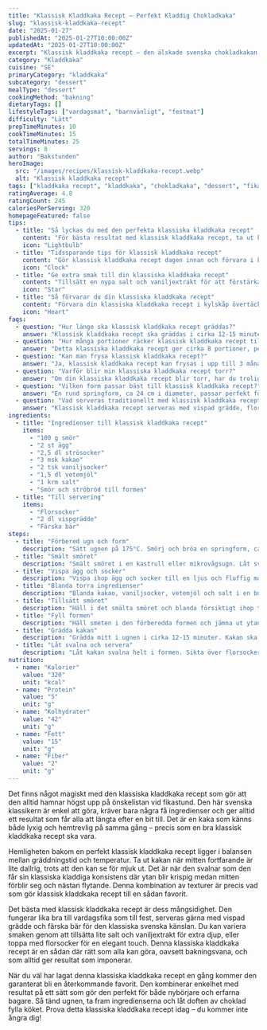 ```yaml
---
title: "Klassisk Kladdkaka Recept – Perfekt Kladdig Chokladkaka"
slug: "klassisk-kladdkaka-recept"
date: "2025-01-27"
publishedAt: "2025-01-27T10:00:00Z"
updatedAt: "2025-01-27T10:00:00Z"
excerpt: "Klassisk kladdkaka recept – den älskade svenska chokladkakan med perfekt kladdig konsistens. Ett enkelt recept som alltid lyckas och blir favoriten på fikabordet!"
category: "Kladdkaka"
cuisine: "SE"
primaryCategory: "kladdkaka"
subcategory: "dessert"
mealType: "dessert"
cookingMethod: "bakning"
dietaryTags: []
lifestyleTags: ["vardagsmat", "barnvänligt", "festmat"]
difficulty: "Lätt"
prepTimeMinutes: 10
cookTimeMinutes: 15
totalTimeMinutes: 25
servings: 8
author: "Bakstunden"
heroImage:
  src: "/images/recipes/klassisk-kladdkaka-recept.webp"
  alt: "Klassisk kladdkaka recept"
tags: ["kladdkaka recept", "kladdkaka", "chokladkaka", "dessert", "fika", "svensk klassiker", "bakning"]
ratingAverage: 4.8
ratingCount: 245
caloriesPerServing: 320
homepageFeatured: false
tips:
  - title: "Så lyckas du med den perfekta klassiska kladdkaka recept"
    content: "För bästa resultat med klassisk kladdkaka recept, ta ut kakan när mitten fortfarande är lite dallrig. Den sätter sig när den svalnar och får den perfekta kladdiga konsistensen. Använd rumstempererat smör och rör inte smeten för mycket – det gör kakan tuff."
    icon: "Lightbulb"
  - title: "Tidssparande tips för klassisk kladdkaka recept"
    content: "Gör klassisk kladdkaka recept dagen innan och förvara i kylskåp övertäckt. Den blir ännu segare och mer kladdig när den kallnat. Perfekt för när du har gäster eller vill förbereda fika i förväg!"
    icon: "Clock"
  - title: "Ge extra smak till din klassiska kladdkaka recept"
    content: "Tillsätt en nypa salt och vaniljextrakt för att förstärka chokladsmaken i din klassiska kladdkaka recept. Omkring servering, toppa med florsocker och servera med vispad grädde och färska bär – en perfekt balans mellan sötma och friskhet."
    icon: "Star"
  - title: "Så förvarar du din klassiska kladdkaka recept"
    content: "Förvara din klassiska kladdkaka recept i kylskåp övertäckt i upp till 4 dagar. Kakan kan även frysas i upp till 3 månader. Tina i rumstemperatur för att behålla den perfekta kladdiga konsistensen."
    icon: "Heart"
faqs:
  - question: "Hur länge ska klassisk kladdkaka recept gräddas?"
    answer: "Klassisk kladdkaka recept ska gräddas i cirka 12-15 minuter vid 175°C. Ta ut när mitten fortfarande är lite kladdig – den sätter sig när den svalnar och ger den perfekta konsistensen."
  - question: "Hur många portioner räcker klassisk kladdkaka recept till?"
    answer: "Detta klassiska kladdkaka recept ger cirka 8 portioner, perfekt för en familj eller när du har gäster. Servera med vispad grädde för den klassiska kombinationen."
  - question: "Kan man frysa klassisk kladdkaka recept?"
    answer: "Ja, klassisk kladdkaka recept kan frysas i upp till 3 månader. Frys i portionsbitar och tina i rumstemperatur för att behålla den kladdiga konsistensen."
  - question: "Varför blir min klassiska kladdkaka recept torr?"
    answer: "Om din klassiska kladdkaka recept blir torr, har du troligen gräddat den för länge. Ta ut kakan när mitten fortfarande dallrar lite – den stelnar när den svalnar."
  - question: "Vilken form passar bäst till klassisk kladdkaka recept?"
    answer: "En rund springform, ca 24 cm i diameter, passar perfekt för klassisk kladdkaka recept. Smörj och bröa formen ordentligt eller använd bakplåtspapper."
  - question: "Vad serveras traditionellt med klassisk kladdkaka recept?"
    answer: "Klassisk kladdkaka recept serveras med vispad grädde, florsocker på toppen och gärna färska bär som jordgubbar eller hallon. En klassisk svensk fikafavorit!"
ingredients:
  - title: "Ingredienser till klassisk kladdkaka recept"
    items:
      - "100 g smör"
      - "2 st ägg"
      - "2,5 dl strösocker"
      - "3 msk kakao"
      - "2 tsk vaniljsocker"
      - "1,5 dl vetemjöl"
      - "1 krm salt"
      - "Smör och ströbröd till formen"
  - title: "Till servering"
    items:
      - "Florsocker"
      - "2 dl vispgrädde"
      - "Färska bär"
steps:
  - title: "Förbered ugn och form"
    description: "Sätt ugnen på 175°C. Smörj och bröa en springform, ca 24 cm i diameter, eller använd bakplåtspapper."
  - title: "Smält smöret"
    description: "Smält smöret i en kastrull eller mikrovågsugn. Låt svalna något så det inte blir för varmt."
  - title: "Vispa ägg och socker"
    description: "Vispa ihop ägg och socker till en ljus och fluffig massa. Använd gärna en handvisp – inte elvisp – för bästa resultat."
  - title: "Blanda torra ingredienser"
    description: "Blanda kakao, vaniljsocker, vetemjöl och salt i en bunke. Sikta ner det i äggblandningen och rör försiktigt ihop."
  - title: "Tillsätt smöret"
    description: "Häll i det smälta smöret och blanda försiktigt ihop till en jämn smet. Rör inte för mycket – det gör kakan tuff."
  - title: "Fyll formen"
    description: "Häll smeten i den förberedda formen och jämna ut ytan försiktigt."
  - title: "Grädda kakan"
    description: "Grädda mitt i ugnen i cirka 12-15 minuter. Kakan ska fortfarande vara lite kladdig i mitten när du tar ut den."
  - title: "Låt svalna och servera"
    description: "Låt kakan svalna helt i formen. Sikta över florsocker och servera med vispad grädde och färska bär."
nutrition:
  - name: "Kalorier"
    value: "320"
    unit: "kcal"
  - name: "Protein"
    value: "5"
    unit: "g"
  - name: "Kolhydrater"
    value: "42"
    unit: "g"
  - name: "Fett"
    value: "15"
    unit: "g"
  - name: "Fiber"
    value: "2"
    unit: "g"
---
```


Det finns något magiskt med den klassiska kladdkaka recept som gör att den alltid hamnar högst upp på önskelistan vid fikastund. Den här svenska klassikern är enkel att göra, kräver bara några få ingredienser och ger alltid ett resultat som får alla att längta efter en bit till. Det är en kaka som känns både lyxig och hemtrevlig på samma gång – precis som en bra klassisk kladdkaka recept ska vara.

Hemligheten bakom en perfekt klassisk kladdkaka recept ligger i balansen mellan gräddningstid och temperatur. Ta ut kakan när mitten fortfarande är lite dallrig, trots att den kan se för mjuk ut. Det är när den svalnar som den får sin klassiska kladdiga konsistens där ytan blir krispig medan mitten förblir seg och nästan flytande. Denna kombination av texturer är precis vad som gör klassisk kladdkaka recept till en sådan favorit.

Det bästa med klassisk kladdkaka recept är dess mångsidighet. Den fungerar lika bra till vardagsfika som till fest, serveras gärna med vispad grädde och färska bär för den klassiska svenska känslan. Du kan variera smaken genom att tillsätta lite salt och vaniljextrakt för extra djup, eller toppa med florsocker för en elegant touch. Denna klassiska kladdkaka recept är en sådan där rätt som alla kan göra, oavsett bakningsvana, och som alltid ger resultat som imponerar.

När du väl har lagat denna klassiska kladdkaka recept en gång kommer den garanterat bli en återkommande favorit. Den kombinerar enkelhet med resultat på ett sätt som gör den perfekt för både nybörjare och erfarna bagare. Så tänd ugnen, ta fram ingredienserna och låt doften av choklad fylla köket. Prova detta klassiska kladdkaka recept idag – du kommer inte ångra dig!
